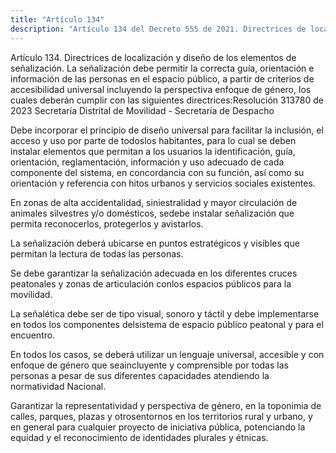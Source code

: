```yaml
---
title: "Artículo 134"
description: "Artículo 134 del Decreto 555 de 2021. Directrices de localización y diseño de los elementos de señalización."
---
```


Artículo 134. Directrices de localización y diseño de los elementos de señalización. La señalización debe permitir la correcta guía, orientación e información de las personas en el espacio público, a partir de criterios de accesibilidad universal incluyendo la perspectiva enfoque de género, los cuales deberán cumplir con las siguientes directrices:Resolución 313780 de 2023 Secretaría Distrital de Movilidad - Secretaría de Despacho
 
Debe incorporar el principio de diseño universal para facilitar la inclusión, el acceso y uso por parte de todoslos habitantes, para lo cual se deben instalar elementos que permitan a los usuarios la identificación, guía, orientación, reglamentación, información y uso adecuado de cada componente del sistema, en concordancia con su función, así como su orientación y referencia con hitos urbanos y servicios sociales existentes.
 
En zonas de alta accidentalidad, siniestralidad y mayor circulación de animales silvestres y/o domésticos, sedebe instalar señalización que permita reconocerlos, protegerlos y avistarlos.
 
La señalización deberá ubicarse en puntos estratégicos y visibles que permitan la lectura de todas las personas.
 
Se debe garantizar la señalización adecuada en los diferentes cruces peatonales y zonas de articulación conlos espacios públicos para la movilidad.
 
La señalética debe ser de tipo visual, sonoro y táctil y debe implementarse en todos los componentes delsistema de espacio público peatonal y para el encuentro.
 
En todos los casos, se deberá utilizar un lenguaje universal, accesible y con enfoque de género que seaincluyente y comprensible por todas las personas a pesar de sus diferentes capacidades atendiendo la normatividad Nacional.
 
Garantizar la representatividad y perspectiva de género, en la toponimia de calles, parques, plazas y otrosentornos en los territorios rural y urbano, y en general para cualquier proyecto de iniciativa pública, potenciando la equidad y el reconocimiento de identidades plurales y étnicas.